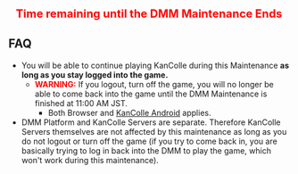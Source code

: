 {{Notice
|DMM will be going down for Maintenance on October 17th between 01:00 AM to 11:00 AM JST. During these hours you will be unable to login, nor buy any cash items in the game. 
}}

<div style="font-size:20px; color:red; text-align:center; font-weight:bold; margin:25px 0px 10px 0px;">Time remaining until the DMM Maintenance Ends{{Timer
|time = October 17 2017 11:00:00 +0900
|style = font-weight:bold; color:#f00; font-size:25px;
|data-options="no-leading-zeros"
|endClass = dmmmaintenanceend
|endText = DMM Maintenance has ended.
}}</div>

==FAQ==
*You will be able to continue playing KanColle during this Maintenance '''as long as you stay logged into the game.'''
**<span style="color:red;">'''WARNING:'''</span> If you logout, turn off the game, you will no longer be able to come back into the game until the DMM Maintenance is finished at 11:00 AM JST.
***Both Browser and [[KanColle Android]] applies.
*DMM Platform and KanColle Servers are separate. Therefore KanColle Servers themselves are not affected by this maintenance as long as you do not logout or turn off the game (if you try to come back in, you are basically trying to log in back into the DMM to play the game, which won't work during this maintenance).

{{MultiTweet
|MultiTweetID = DMM Maintenance 
|color = #ace
|title = DMM Maintenance

|link01 = https://twitter.com/KanColle_STAFF/status/919378825535823872
|JP01 = プラットフォームであるDMMさんのメンテナンスが、週明け【10/17(火) 01:00～11:00】に実施される予定です。プラットフォームのメンテナンス時間中は、ログイン及び課金アイテムの購入等ができません。大変恐縮ですが、予めご留意頂けますと幸いです。
|EN01 = The Platform DMM will be going through Maintenance on October 17th Tuesday, between 01:00 ~ 11:00. During these hours, you will be unable to login nor buy any items in the Cash Shop. We are sorry but please be advised beforehand.
|TL01 = [[User:Shinhwalee|Shinhwalee]]
}} <ac_metadata title="17th October 2017 DMM Maintenance"> </ac_metadata>
